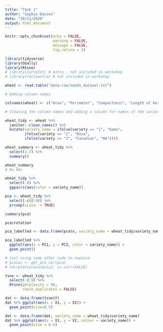```yaml
---
title: "Task 1"
author: "Sophie Davies"
date: "20/11/2020"
output: html_document
---
```


```r
knitr::opts_chunk$set(echo = FALSE, 
                      warning = FALSE,
                      message = FALSE,
                      fig.retina = 3)
```

```r
library(tidyverse)
library(GGally)
library(Rtsne)
# library(corrplot) # extra - not included in workshop
# library(factoextra) # not included in workshop
```

<!-- Workshop Task Description -->

<!-- The Wheat Seeds Dataset contains measurements of seed kernels from different varieties of wheat: Kama (1), Rosa (2) and Canadian (3). High quality visualization of the internal kernel structure was detected using a soft X-ray technique and 7 measurements were taken which are in this order in the file: -->

<!-- Area. -->
<!-- Perimeter. -->
<!-- Compactness -->
<!-- Length of kernel. -->
<!-- Width of kernel. -->
<!-- Asymmetry coefficient. -->
<!-- Length of kernel groove. -->
<!-- Investigate whether these variables might be useful to classify the species. -->

```r
wheat <- read.table("data-raw/seeds_dataset.txt") 
```

```r
# Adding column names

colnames(wheat) <- c("Area", "Perimeter", "Compactness", "Length of kernel", "Width of kernel", "Asymmetry coefficient", "Length of kernel groove", "Variety")

# Cleaning the column names and adding a column for names of the variety

wheat_tidy <- wheat %>%
  janitor::clean_names() %>%
  mutate(variety_name = ifelse(variety == "1", "Kama",
         ifelse(variety == "2", "Rosa",
         ifelse(variety == "3", "Canadian", "NA"))))

```

```r

wheat_summary <- wheat_tidy %>%
  select(1:7) %>%
  summary()

wheat_summary 
# No NAs

wheat_tidy %>%
  select(-8) %>%
  ggpairs(aes(color = variety_name))

```
```r

pca <- wheat_tidy %>%
  select(-c(8:9)) %>%
  prcomp(scale. = TRUE)

summary(pca)

pca$rotation

pca_labelled <- data.frame(pca$x, variety_name = wheat_tidy$variety_name)

pca_labelled %>% 
  ggplot(aes(x = PC1, y = PC2, color = variety_name)) +
  geom_point()

# just using some other code to explore
# pcavar <- get_pca_var(pca)
# corrplot(pcavar$cos2, is.corr=FALSE)

```

```r
tsne <- wheat_tidy %>% 
  select(-8:9) %>%
  Rtsne(perplexity = 40,
        check_duplicates = FALSE)

dat <- data.frame(tsne$Y)
dat %>% ggplot(aes(x = X1, y = X2)) +
  geom_point(size=0.5)

dat <- data.frame(dat, variety_name = wheat_tidy$variety_name)
dat %>% ggplot(aes(x = X1, y = X2, colour = variety_name)) +
  geom_point(size = 0.5)
```